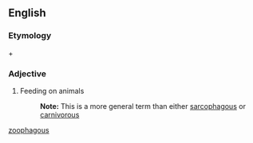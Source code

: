 ==English==

===Etymology===
{{etyl|grc}} {{term|sc=polytonic|ζῷον|tr=zōion||animal|lang=grc}} + {{term|sc=polytonic|φαγεῖν|tr=phagein||to eat|lang=grc}}

===Adjective===
{{infl|en|adjective}}

#Feeding on animals
#:'''Note:''' This is a more general term than either [[sarcophagous]] or [[carnivorous]]

[[Category:English terms spelled with Ö|zoophagous]]